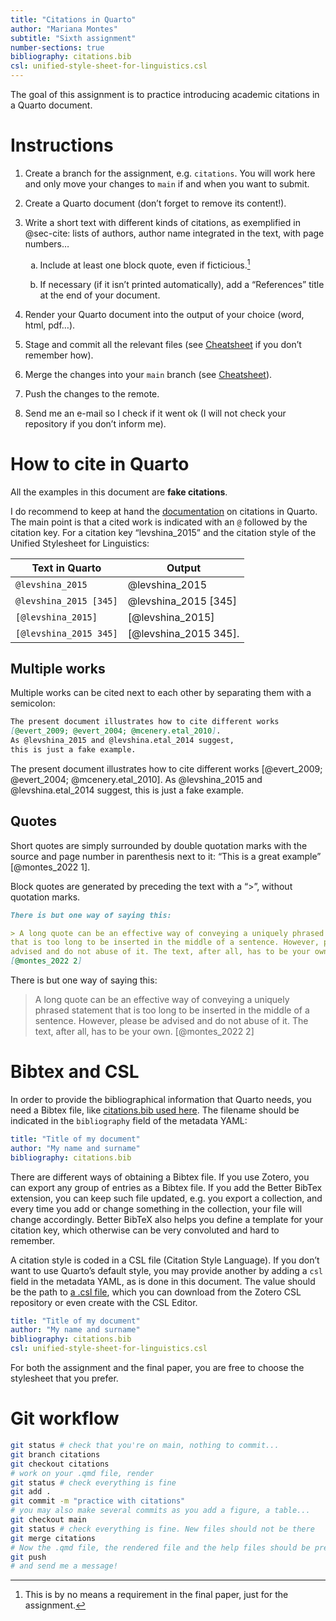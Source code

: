 ```yaml
---
title: "Citations in Quarto"
author: "Mariana Montes"
subtitle: "Sixth assignment"
number-sections: true
bibliography: citations.bib
csl: unified-style-sheet-for-linguistics.csl
---
```


The goal of this assignment is to practice introducing academic citations in a Quarto document.

# Instructions

1. Create a branch for the assignment, e.g. `citations`. You will work here and only move your changes to `main` if and when you want to submit.

1. Create a Quarto document (don't forget to remove its content!).

1. Write a short text with different kinds of citations, as exemplified in @sec-cite: lists of authors, author name integrated in the text, with page numbers...

    a. Include at least one block quote, even if ficticious.^[This is by no means a requirement in the final paper, just for the assignment.]
    
    b. If necessary (if it isn't printed automatically), add a "References" title at the end of your document.

1. Render your Quarto document into the output of your choice (word, html, pdf...).

1. Stage and commit all the relevant files (see [Cheatsheet](../git/cheatsheet.qmd#daily-workflow) if you don't remember how).

1. Merge the changes into your `main` branch (see [Cheatsheet](../git/cheatsheet.qmd#work-with-branches)).

1. Push the changes to the remote.

1. Send me an e-mail so I check if it went ok (I will not check your repository if you don't inform me).

# How to cite in Quarto {#sec-cite}

::: callout-warning
All the examples in this document are **fake citations**.
:::

I do recommend to keep at hand the [documentation]() on citations in Quarto. The main point is that a cited work is indicated with an `@` followed by the citation key. For a citation key "levshina_2015" and the citation style of the Unified Stylesheet for Linguistics:

Text in Quarto | Output
----- | -----
`@levshina_2015` | @levshina_2015
`@levshina_2015 [345]` | @levshina_2015 [345]
`[@levshina_2015]` | [@levshina_2015]
`[@levshina_2015 345]` | [@levshina_2015 345].

## Multiple works

Multiple works can be cited next to each other by separating them with a semicolon:

```md
The present document illustrates how to cite different works
[@evert_2009; @evert_2004; @mcenery.etal_2010].
As @levshina_2015 and @levshina.etal_2014 suggest,
this is just a fake example.
```

The present document illustrates how to cite different works [@evert_2009; @evert_2004; @mcenery.etal_2010]. As @levshina_2015 and @levshina.etal_2014 suggest, this is just a fake example.

## Quotes

Short quotes are simply surrounded by double quotation marks with the source and page number in parenthesis next to it: "This is a great example" [@montes_2022 1].

Block quotes are generated by preceding the text with a ">", without quotation marks.

```md
There is but one way of saying this:

> A long quote can be an effective way of conveying a uniquely phrased statement
that is too long to be inserted in the middle of a sentence. However, please be
advised and do not abuse of it. The text, after all, has to be your own.
[@montes_2022 2]
```

There is but one way of saying this:

> A long quote can be an effective way of conveying a uniquely phrased statement that is too long to be inserted in the middle of a sentence. However, please be advised and do not abuse of it. The text, after all, has to be your own. [@montes_2022 2]

# Bibtex and CSL

In order to provide the bibliographical information that Quarto needs, you need a Bibtex file, like [citations.bib used here](https://github.com/mclm2022/mclm2022.github.io/quarto/citations.bib). The filename should be indicated in the `bibliography` field of the metadata YAML:

```yml
title: "Title of my document"
author: "My name and surname"
bibliography: citations.bib
```

There are different ways of obtaining a Bibtex file. If you use Zotero, you can export any group of entries as a Bibtex file. If you add the Better BibTex extension, you can keep such file updated, e.g. you export a collection, and every time you add or change something in the collection, your file will change accordingly. Better BibTeX also helps you define a template for your citation key, which otherwise can be very convoluted and hard to remember.

A citation style is coded in a CSL file (Citation Style Language). If you don't want to use Quarto's default style, you may provide another by adding a `csl` field in the metadata YAML, as is done in this document. The value should be the path to [a .csl file](https://github.com/mclm2022/mclm2022.github.io/unified-style-sheet-for-linguistics.csl), which you can download from the Zotero CSL repository or even create with the CSL Editor.

```yml
title: "Title of my document"
author: "My name and surname"
bibliography: citations.bib
csl: unified-style-sheet-for-linguistics.csl
```

For both the assignment and the final paper, you are free to choose the stylesheet that you prefer.

# Git workflow {#sec-git}

```bash
git status # check that you're on main, nothing to commit...
git branch citations
git checkout citations
# work on your .qmd file, render
git status # check everything is fine
git add .
git commit -m "practice with citations"
# you may also make several commits as you add a figure, a table...
git checkout main
git status # check everything is fine. New files should not be there
git merge citations
# Now the .qmd file, the rendered file and the help files should be present
git push
# and send me a message!
```
